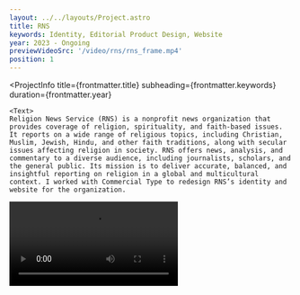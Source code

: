 ```yaml
---
layout: ../../layouts/Project.astro
title: RNS
keywords: Identity, Editorial Product Design, Website
year: 2023 - Ongoing
previewVideoSrc: '/video/rns/rns_frame.mp4'
position: 1
---
```




<ProjectInfo
    title={frontmatter.title}
    subheading={frontmatter.keywords}
    duration={frontmatter.year}
>
    <Text>
    Religion News Service (RNS) is a nonprofit news organization that provides coverage of religion, spirituality, and faith-based issues. It reports on a wide range of religious topics, including Christian, Muslim, Jewish, Hindu, and other faith traditions, along with secular issues affecting religion in society. RNS offers news, analysis, and commentary to a diverse audience, including journalists, scholars, and the general public. Its mission is to deliver accurate, balanced, and insightful reporting on religion in a global and multicultural context. I worked with Commercial Type to redesign RNS’s identity and website for the organization.
</Text>
</ProjectInfo>
<Video src='/video/rns/rns_logo_animation.mp4' />
<Video src='/video/rns/rns_website_animation.mp4' />
<Video src='/video/rns/rns_topic.mp4' />
<Video src='/video/rns/rns_modules.mp4' />
<Img src={import('../../images/rns/rns_websiteoverview.png')} alt={'Website Overview'} />
<Img src={import('../../images/rns/rns_social.png')} alt={'Social'} />
<Img src={import('../../images/rns/rns_billboard.png')} alt={'Billboard'} />
<Img src={import('../../images/rns/rns_pin.png')} alt={'Pin'} />
<Img src={import('../../images/rns/rns_tote.jpg')} alt={'Tote'} />





